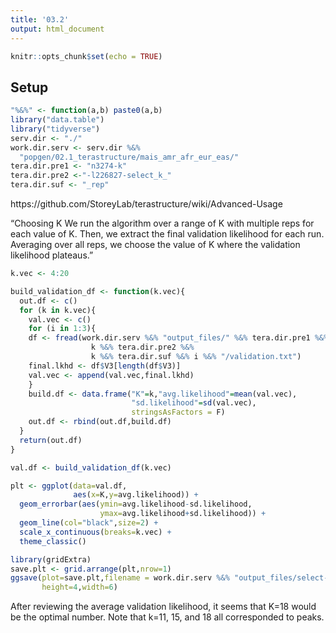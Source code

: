 ```yaml
---
title: '03.2'
output: html_document
---
```


```r
knitr::opts_chunk$set(echo = TRUE)
```

## Setup 

```r
"%&%" <- function(a,b) paste0(a,b)
library("data.table")
library("tidyverse")
serv.dir <- "./"
work.dir.serv <- serv.dir %&%
  "popgen/02.1_terastructure/mais_amr_afr_eur_eas/"
tera.dir.pre1 <- "n3274-k"
tera.dir.pre2 <-"-l226827-select_k_"
tera.dir.suf <- "_rep"
```

https://github.com/StoreyLab/terastructure/wiki/Advanced-Usage

"Choosing K
We run the algorithm over a range of K with multiple reps for each value of K. Then, we extract the final validation 
likelihood for each run. Averaging over all reps, we choose the value of K where the validation likelihood plateaus."


```r
k.vec <- 4:20
```

```r
build_validation_df <- function(k.vec){
  out.df <- c()
  for (k in k.vec){
    val.vec <- c() 
    for (i in 1:3){
    df <- fread(work.dir.serv %&% "output_files/" %&% tera.dir.pre1 %&% 
                  k %&% tera.dir.pre2 %&% 
                  k %&% tera.dir.suf %&% i %&% "/validation.txt")
    final.lkhd <- df$V3[length(df$V3)]
    val.vec <- append(val.vec,final.lkhd)
    }
    build.df <- data.frame("K"=k,"avg.likelihood"=mean(val.vec),
                           "sd.likelihood"=sd(val.vec),
                           stringsAsFactors = F)
    out.df <- rbind(out.df,build.df)
  }
  return(out.df)
}
```

```r
val.df <- build_validation_df(k.vec)
```

```r
plt <- ggplot(data=val.df,
              aes(x=K,y=avg.likelihood)) + 
  geom_errorbar(aes(ymin=avg.likelihood-sd.likelihood,
                    ymax=avg.likelihood+sd.likelihood)) + 
  geom_line(col="black",size=2) + 
  scale_x_continuous(breaks=k.vec) + 
  theme_classic()
```

```r
library(gridExtra)
save.plt <- grid.arrange(plt,nrow=1)
ggsave(plot=save.plt,filename = work.dir.serv %&% "output_files/select-k.png",
       height=4,width=6)
```


After reviewing the average validation likelihood, it seems that K=18 would be the optimal number. 
Note that k=11, 15, and 18 all corresponded to peaks. 


